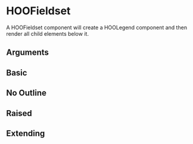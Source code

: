 
<Meta of={HooFieldsetStories} />

# HOOFieldset

A HOOFieldset component will create a HOOLegend component and then render all child elements below it.

## Arguments

<ArgTypes of={HOOFieldset} />

## Basic

<Canvas of={HooFieldsetStories.Basic} />

## No Outline

<Canvas of={HooFieldsetStories.NoOutline} />

## Raised

<Canvas of={HooFieldsetStories.Raised} />

## Extending

<Canvas of={HooFieldsetStories.Extending} />
